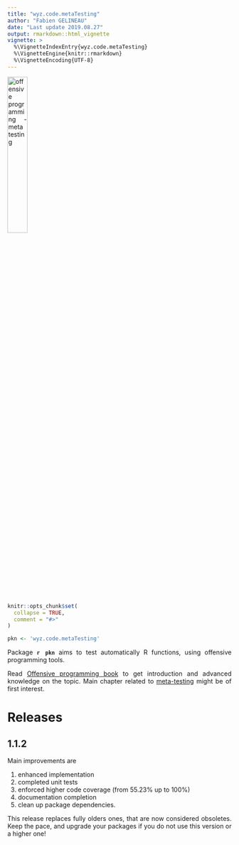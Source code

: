 ```yaml
---
title: "wyz.code.metaTesting"
author: "Fabien GELINEAU"
date: "Last update 2019.08.27"
output: rmarkdown::html_vignette
vignette: >
  %\VignetteIndexEntry{wyz.code.metaTesting}
  %\VignetteEngine{knitr::rmarkdown}
  %\VignetteEncoding{UTF-8}
---
```


<style>
body {
text-align: justify}
</style>

<image src='op-hexsticker-transparent-metatesting.png' alt='offensive programming - meta testing' style='width:30%'/>

```r
knitr::opts_chunk$set(
  collapse = TRUE,
  comment = "#>"
)
```

```r
pkn <- 'wyz.code.metaTesting'
```


Package **`r pkn`** aims to test automatically R functions, using 
offensive programming tools. 

Read [Offensive programming book](https://neonira.github.io/offensiveProgrammingBook/) to get introduction and advanced knowledge on the topic. Main chapter related to [meta-testing](https://neonira.github.io/offensiveProgrammingBook/meta-testing.html) might be of first interest. 



# Releases 

## 1.1.2

Main improvements are 

1. enhanced implementation
1. completed unit tests
1. enforced higher code coverage (from 55.23% up to 100%)
1. documentation completion
1. clean up package dependencies. 


This release replaces fully olders ones, that are now considered obsoletes. Keep the pace, and  upgrade your packages if you do not use this version or a higher one!


